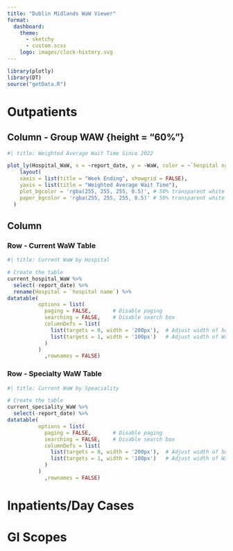 ```yaml
---
title: "Dublin Midlands WaW Viewer"
format: 
  dashboard:
    theme: 
      - sketchy
      - custom.scss
    logo: images/clock-history.svg
---
```


```r
library(plotly)
library(DT)
source("getData.R")
```


# Outpatients

## Column - Group WAW {height = "60%"}

```r
#| title: Weighted Average Wait Time Since 2022

plot_ly(Hospital_WaW, x = ~report_date, y = ~WaW, color = ~`hospital name`, type = 'scatter', mode = 'lines+markers') %>% 
    layout(
    xaxis = list(title = "Week Ending", showgrid = FALSE),
    yaxis = list(title = "Weighted Average Wait Time"),
    plot_bgcolor = 'rgba(255, 255, 255, 0.5)', # 50% transparent white
    paper_bgcolor = 'rgba(255, 255, 255, 0.5)' # 50% transparent white
  )


```

## Column {height="40%"}

### Row - Current WaW Table {width="50%"}
```r
#| title: Current WaW by Hospital

# Create the table
current_hospital_WaW %>% 
  select(-report_date) %>% 
  rename(Hospital = `hospital name`) %>% 
datatable(
          options = list(
            paging = FALSE,       # Disable paging
            searching = FALSE,    # Disable search box
            columnDefs = list(
              list(targets = 0, width = '200px'),  # Adjust width of hospital name column
              list(targets = 1, width = '100px')   # Adjust width of WaW column
            )
          )
            ,rownames = FALSE)

```

### Row - Specialty WaW Table {width="50%"}

```r
#| title: Current WaW by Speaciality

# Create the table
current_speciality_WaW %>% 
  select(-report_date) %>% 
datatable(
          options = list(
            paging = FALSE,       # Disable paging
            searching = FALSE,    # Disable search box
            columnDefs = list(
              list(targets = 0, width = '200px'),  # Adjust width of hospital name column
              list(targets = 1, width = '100px')   # Adjust width of WaW column
            )
          )
            ,rownames = FALSE)
```

# Inpatients/Day Cases

# GI Scopes
